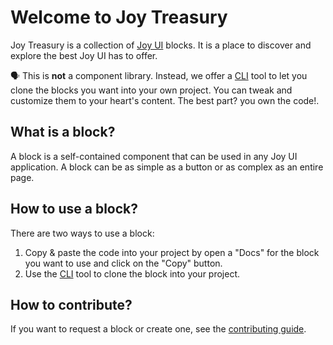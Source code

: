 
<Meta title="Introduction" />
<style>{``}</style>

# Welcome to Joy Treasury

Joy Treasury is a collection of [Joy UI](https://mui.com/joy-ui/getting-started/) blocks. It is a place to discover and explore the best Joy UI has to offer.

🗣️ This is **not** a component library. Instead, we offer a [CLI](/docs/cli--docs) tool to let you clone the blocks you want into your own project. You can tweak and customize them to your heart's content. The best part? you own the code!.

## What is a block?

A block is a self-contained component that can be used in any Joy UI application. A block can be as simple as a button or as complex as an entire page.

## How to use a block?

There are two ways to use a block:

1. Copy & paste the code into your project by open a "Docs" for the block you want to use and click on the "Copy" button.
2. Use the [CLI](/docs/cli--docs) tool to clone the block into your project.

## How to contribute?

If you want to request a block or create one, see the [contributing guide](https://github.com/siriwatknp/mui-treasury/blob/main/CONTRIBUTING.md).
